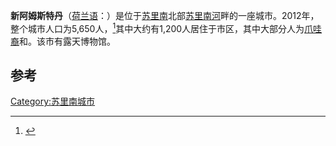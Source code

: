 {{Infobox settlement
|official_name          =新阿姆斯特丹
|native_name            =  Nieuw Amsterdam
|nickname               = 
|settlement_type        ={{tsl|en|Resorts of Suriname||苏里南的度假区}}
|motto                  =
|image_skyline          = Nieuw Amsterdam3.jpg
|image_caption          = 
|image_flag             = 
|image_seal             = 
|image_map              =  Commewijne resorts.png
|mapsize                = 
|map_caption            =
|pushpin_map            =Suriname
|subdivision_type       = 国家
|subdivision_name       ={{flag|Suriname}}
|subdivision_type1      = [[苏里南行政区划|区]] 
|subdivision_name1      =[[科默韦讷区|科默韦讷区]]
|subdivision_type2      =
|subdivision_name2      =
|subdivision_type3      = 
|subdivision_name3      = 
|government_type        =
|leader_title           =
|leader_name            =
|established_title      =  
|established_date       = 
|area_magnitude         = 
|area_footnotes           =
|area_total_km2           = 48
|area_land_km2            =
|population_as_of               =2012 census
|population_footnotes           =
|population_note                =
|population_total               =5650
|population_density_km2         =auto
|timezone               =AST
|utc_offset             =  -3
|timezone_DST           =
|utc_offset_DST         = 
|coordinates            = {{coord|5|52|51|N|55|05|04|W|region:SR|display=inline}}
|elevation_footnotes    =  
|elevation_m            = 0
|elevation_ft           = 
|postal_code_type       =  
|postal_code            =
|area_code              =
|blank_name             =
|blank_info             =
|website                = 
|footnotes              = 
}}
'''新阿姆斯特丹'''（[[荷兰语|荷兰语]]：{{lang|nl|Nieuw Amsterdam}}）是位于[[苏里南|苏里南]]北部[[苏里南河|苏里南河]]畔的一座城市。2012年，整个城市人口为5,650人，<ref>{{Cite web |url=http://www.statoids.com/ysr.html |title=Statoids.com |accessdate=2017-05-05 |archive-date=2017-09-24 |archive-url=https://web.archive.org/web/20170924141300/http://www.statoids.com/ysr.html |dead-url=no }}</ref>其中大约有1,200人居住于市区，其中大部分人为[[爪哇族|爪哇裔]]和{{tsl|en|Indo-Surinamese||东印度裔}}。该市有露天博物馆{{tsl|en|Fort Nieuw-Amsterdam||Fort Nieuw-Amsterdam}}。

==参考==
{{refs}}

{{commonscat}}
{{coord|display=title}}
{{DEFAULTSORT:nieuw Amsterdam}}
[[Category:苏里南城市|Category:苏里南城市]]
{{suriname-geo-stub}}